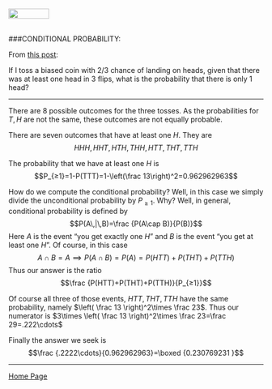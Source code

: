 <br>
<a href="http://rinterested.github.io/statistics/index.html">
<img HEIGHT="20" WIDTH="80" src="https://cloud.githubusercontent.com/assets/9312897/10556783/a27a26fa-745c-11e5-9b1a-2d5bd737387a.PNG"></a>
<br><br>

###CONDITIONAL PROBABILITY:
<br>

From [this post](http://math.stackexchange.com/q/2055674/152225):

If I toss a biased coin with $2/3$ chance of landing on heads, given that there was at least one head in $3$ flips, what is the probability that there is only $1$ head?

----

There are $8$ possible outcomes for the three tosses.  As the probabilities for $T,H$ are not the same, these outcomes are not equally probable.

There are seven outcomes that have at least one $H$.  They are $$HHH,HHT,HTH,THH,HTT,THT,TTH$$

The probability that we have at least one $H$ is $$P_{≥1}=1-P(TTT)=1-\left(\frac 13\right)^2=0.962962963$$

How do we compute the conditional probability?  Well, in this case we simply divide the unconditional probability by $P_{≥1}$.  Why?  Well, in general, conditional probability is defined by $$P(A\,|\,B)=\frac {P(A\cap B)}{P(B)}$$ Here $A$ is the event "you get exactly one $H$"  and $B$ is the event "you get at least one $H$".  Of course, in this case $$A\cap B=A\implies P(A\cap B)=P(A)=P(HTT)+P(THT)+P(TTH)$$  Thus our answer is the ratio $$\frac {P(HTT)+P(THT)+P(TTH)}{P_{≥1}}$$

Of course all three of those events, $HTT,THT,TTH$ have the same probability, namely $\left( \frac 13 \right)^2\times \frac 23$.  Thus our numerator is $3\times \left( \frac 13 \right)^2\times \frac 23=\frac 29=.222\cdots$  

Finally the answer we seek is $$\frac {.2222\cdots}{0.962962963}=\boxed {0.230769231
}$$


---

<a href="http://rinterested.github.io/statistics/index.html">Home Page</a>
